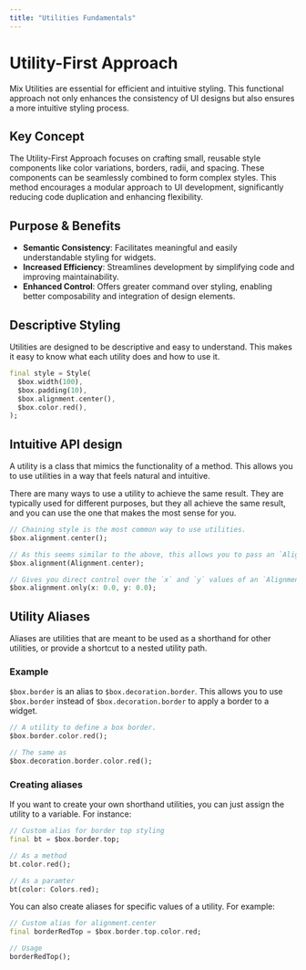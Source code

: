 ```yaml
---
title: "Utilities Fundamentals"
---
```



# Utility-First Approach

Mix Utilities are essential for efficient and intuitive styling. This functional approach not only enhances the consistency of UI designs but also ensures a more intuitive styling process.

## Key Concept

The Utility-First Approach focuses on crafting small, reusable style components like color variations, borders, radii, and spacing. These components can be seamlessly combined to form complex styles. This method encourages a modular approach to UI development, significantly reducing code duplication and enhancing flexibility.

## Purpose & Benefits

- **Semantic Consistency**: Facilitates meaningful and easily understandable styling for widgets.
- **Increased Efficiency**: Streamlines development by simplifying code and improving maintainability.
- **Enhanced Control**: Offers greater command over styling, enabling better composability and integration of design elements.

## Descriptive Styling

Utilities are designed to be descriptive and easy to understand. This makes it easy to know what each utility does and how to use it.

```dart
final style = Style(
  $box.width(100),
  $box.padding(10),
  $box.alignment.center(),
  $box.color.red(),
);
```

## Intuitive API design

A utility is a class that mimics the functionality of a method. This allows you to use utilities in a way that feels natural and intuitive.

There are many ways to use a utility to achieve the same result. They are typically used for different purposes, but they all achieve the same result, and you can use the one that makes the most sense for you.

```dart
// Chaining style is the most common way to use utilities.
$box.alignment.center();

// As this seems similar to the above, this allows you to pass an `Alignment` as a parameter.
$box.alignment(Alignment.center);

// Gives you direct control over the `x` and `y` values of an `Alignment` object.
$box.alignment.only(x: 0.0, y: 0.0);
```

## Utility Aliases

Aliases are utilities that are meant to be used as a shorthand for other utilities, or provide a shortcut to a nested utility path.

### Example

`$box.border` is an alias to `$box.decoration.border`. This allows you to use `$box.border` instead of `$box.decoration.border` to apply a border to a widget.

```dart
// A utility to define a box border.
$box.border.color.red();

// The same as
$box.decoration.border.color.red();
```

### Creating aliases

If you want to create your own shorthand utilities, you can just assign the utility to a variable. For instance:

```dart
// Custom alias for border top styling
final bt = $box.border.top;

// As a method
bt.color.red();

// As a paramter
bt(color: Colors.red);
```

You can also create aliases for specific values of a utility. For example:

```dart
// Custom alias for alignment.center
final borderRedTop = $box.border.top.color.red;

// Usage
borderRedTop();
```
